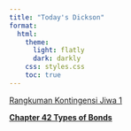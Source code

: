 ```yaml
---
title: "Today's Dickson"
format:
  html:
    theme:
      light: flatly
      dark: darkly
    css: styles.css
    toc: true
---
```


[Rangkuman Kontingensi Jiwa 1](./rangkumankonji1.qmd)

[**Chapter 42 Types of Bonds**](./chapter/chapter42/ch42.qmd)

